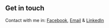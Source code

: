 ## Get in touch

Contact with me in: [Facebook](https://www.facebook.com/never.love.again.its.so.pain/), [Email](mailto:dangquanglinh48@gmail.com)  & [LinkedIn](https://www.linkedin.com/in/dangquanglinh/)
